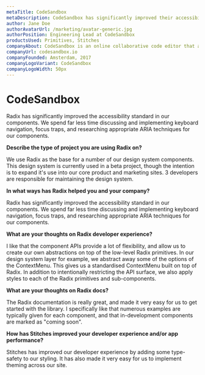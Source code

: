 ```yaml
---
metaTitle: CodeSandbox
metaDescription: CodeSandbox has significantly improved their accessibility standard by using Radix Primitives as the base for a number of their design system components.
author: Jane Doe
authorAvatarUrl: /marketing/avatar-generic.jpg
authorPosition: Engineering Lead at CodeSandbox
productsUsed: Primitives, Stitches
companyAbout: CodeSandbox is an online collaborative code editor that allows developers to design and create web applications.
companyUrl: codesandbox.io
companyFounded: Amsterdam, 2017
companyLogoVariant: CodeSandbox
companyLogoWidth: 50px
---
```


# CodeSandbox

<HeroQuote>
  Radix has significantly improved the accessibility standard in our components.
  We spend far less time discussing and implementing keyboard navigation, focus
  traps, and researching appropriate ARIA techniques for our components.
</HeroQuote>

**Describe the type of project you are using Radix on?**

We use Radix as the base for a number of our design system components. This design system is currently used in a beta project, though the intention is to expand it's use into our core product and marketing sites. 3 developers are responsible for maintaining the design system.

**In what ways has Radix helped you and your company?**

Radix has significantly improved the accessibility standard in our components. We spend far less time discussing and implementing keyboard navigation, focus traps, and researching appropriate ARIA techniques for our components.

**What are your thoughts on Radix developer experience?**

I like that the component APIs provide a lot of flexibility, and allow us to create our own abstractions on top of the low-level Radix primitives. In our design system layer for example, we abstract away some of the options of the ContextMenu. This gives us a standardised ContextMenu built on top of Radix. In addition to intentionally restricting the API surface, we also apply styles to each of the Radix primitives and sub-components.

**What are your thoughts on Radix docs?**

The Radix documentation is really great, and made it very easy for us to get started with the library. I specifically like that numerous examples are typically given for each component, and that in-development components are marked as "coming soon".

**How has Stitches improved your developer experience and/or app performance?**

Stitches has improved our developer experience by adding some type-safety to our styling. It has also made it very easy for us to implement theming across our site.
